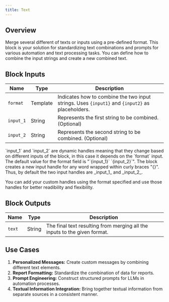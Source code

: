 ```yaml
---
title: Text
---
```


## Overview

Merge several different of texts or inputs using a pre-defined format. This block is your solution for standardizing text combinations and prompts for various automation and text processing tasks. You can define how to combine the input strings and create a new combined text.

## Block Inputs

| Name      | Type     | Description                                                                                     |
| --------- | -------- | ----------------------------------------------------------------------------------------------- |
| `format`  | Template | Indicates how to combine the two input strings. Uses `{input1}` and `{input2}` as placeholders. |
| `input_1` | String   | Represents the first string to be combined. (Optional)                                          |
| `input_2` | String   | Represents the second string to be combined. (Optional)                                         |

<Note>
  `input_1` and `input_2` are dynamic handles meaning that they change based on
  different inputs of the block, in this case it depends on the `format` input.
  The default value for the format field is "`{input_1}` `{input_2}`". The block
  creates a new input handle for any word wrapped within curly braces "{}".
  Thus, by default the two input handles are _input_1_ and _input_2_.

You can add your custom handles using the format specified and use those handles for better readibility and flexibility.

</Note>

## Block Outputs

| Name   | Type   | Description                                                               |
| ------ | ------ | ------------------------------------------------------------------------- |
| `text` | String | The final text resulting from merging all the inputs to the given format. |

## Use Cases

1. **Personalized Messages:** Create custom messages by combining different text elements.
2. **Report Formatting:** Standardize the combination of data for reports.
3. **Prompt Engineering:** Construct structured prompts for LLMs in automation processes.
4. **Textual Information Integration:** Bring together textual information from separate sources in a consistent manner.
